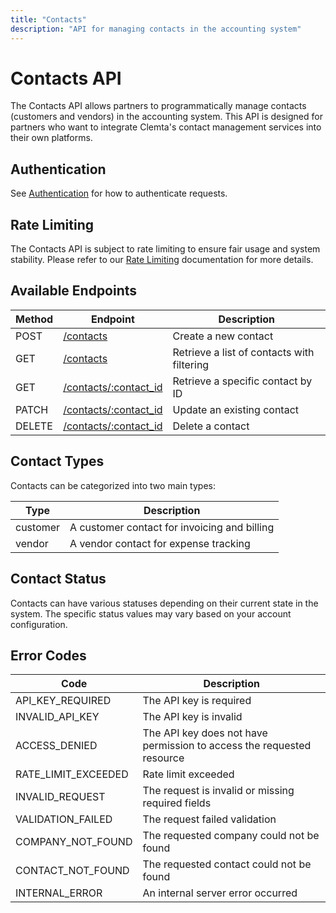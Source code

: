 ```yaml
---
title: "Contacts"
description: "API for managing contacts in the accounting system"
---
```


# Contacts API

The Contacts API allows partners to programmatically manage contacts (customers and vendors) in the accounting system. This API is designed for partners who want to integrate Clemta's contact management services into their own platforms.

## Authentication

See [Authentication](/api-reference/authentication) for how to authenticate requests.

## Rate Limiting

The Contacts API is subject to rate limiting to ensure fair usage and system stability. Please refer to our [Rate Limiting](/api-reference/rate-limiting) documentation for more details.

## Available Endpoints

| Method | Endpoint                                                                   | Description                                |
| ------ | -------------------------------------------------------------------------- | ------------------------------------------ |
| POST   | [/contacts](/api-reference/accounting/contacts/create-contact)             | Create a new contact                       |
| GET    | [/contacts](/api-reference/accounting/contacts/list-contacts)              | Retrieve a list of contacts with filtering |
| GET    | [/contacts/:contact_id](/api-reference/accounting/contacts/get-contact)    | Retrieve a specific contact by ID          |
| PATCH  | [/contacts/:contact_id](/api-reference/accounting/contacts/update-contact) | Update an existing contact                 |
| DELETE | [/contacts/:contact_id](/api-reference/accounting/contacts/delete-contact) | Delete a contact                           |

## Contact Types

Contacts can be categorized into two main types:

| Type     | Description                                  |
| -------- | -------------------------------------------- |
| customer | A customer contact for invoicing and billing |
| vendor   | A vendor contact for expense tracking        |

## Contact Status

Contacts can have various statuses depending on their current state in the system. The specific status values may vary based on your account configuration.

## Error Codes

| Code                | Description                                                           |
| ------------------- | --------------------------------------------------------------------- |
| API_KEY_REQUIRED    | The API key is required                                               |
| INVALID_API_KEY     | The API key is invalid                                                |
| ACCESS_DENIED       | The API key does not have permission to access the requested resource |
| RATE_LIMIT_EXCEEDED | Rate limit exceeded                                                   |
| INVALID_REQUEST     | The request is invalid or missing required fields                     |
| VALIDATION_FAILED   | The request failed validation                                         |
| COMPANY_NOT_FOUND   | The requested company could not be found                              |
| CONTACT_NOT_FOUND   | The requested contact could not be found                              |
| INTERNAL_ERROR      | An internal server error occurred                                     |
